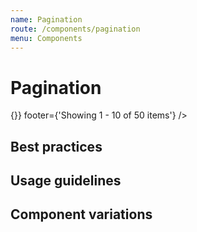 ```yaml
---
name: Pagination
route: /components/pagination
menu: Components
---
```



# Pagination

<Playground>
  <Pagination
    page={1}
    perPage={10}
    total={50}
    pagesToShow={1}
    onChange={() => {}}
    footer={'Showing 1 - 10 of 50 items'}
  />
</Playground>

## Best practices

## Usage guidelines

## Component variations

